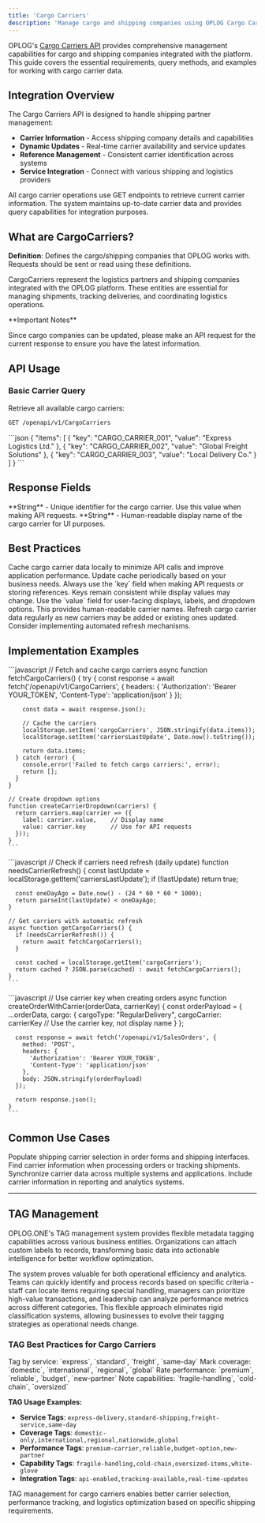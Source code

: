 ```yaml
---
title: 'Cargo Carriers'
description: 'Manage cargo and shipping companies using OPLOG Cargo Carriers API'
---
```


OPLOG's [Cargo Carriers API](../api-reference/cargo-carriers) provides comprehensive management capabilities for cargo and shipping companies integrated with the platform. This guide covers the essential requirements, query methods, and examples for working with cargo carrier data.

## Integration Overview

The Cargo Carriers API is designed to handle shipping partner management:
- **Carrier Information** - Access shipping company details and capabilities
- **Dynamic Updates** - Real-time carrier availability and service updates
- **Reference Management** - Consistent carrier identification across systems
- **Service Integration** - Connect with various shipping and logistics providers

<Info>
All cargo carrier operations use GET endpoints to retrieve current carrier information. The system maintains up-to-date carrier data and provides query capabilities for integration purposes.
</Info>

## What are CargoCarriers?

**Definition**: Defines the cargo/shipping companies that OPLOG works with. Requests should be sent or read using these definitions.

CargoCarriers represent the logistics partners and shipping companies integrated with the OPLOG platform. These entities are essential for managing shipments, tracking deliveries, and coordinating logistics operations.

<Warning>
**Important Notes**

Since cargo companies can be updated, please make an API request for the current response to ensure you have the latest information.
</Warning>

## API Usage

### Basic Carrier Query

Retrieve all available cargo carriers:

```bash
GET /openapi/v1/CargoCarriers
```

<Accordion title="CargoCarriers API Response">
```json
{
  "items": [
    {
      "key": "CARGO_CARRIER_001",
      "value": "Express Logistics Ltd."
    },
    {
      "key": "CARGO_CARRIER_002", 
      "value": "Global Freight Solutions"
    },
    {
      "key": "CARGO_CARRIER_003",
      "value": "Local Delivery Co."
    }
  ]
}
```
</Accordion>

## Response Fields

<CardGroup cols={2}>
  <Card title="key" icon="key">
    **String** - Unique identifier for the cargo carrier. Use this value when making API requests.
  </Card>
  <Card title="value" icon="tag">
    **String** - Human-readable display name of the cargo carrier for UI purposes.
  </Card>
</CardGroup>

## Best Practices

<CardGroup cols={2}>
  <Card title="Cache the Response" icon="database">
    Cache cargo carrier data locally to minimize API calls and improve application performance. Update cache periodically based on your business needs.
  </Card>
  <Card title="Use Key Values" icon="key">
    Always use the `key` field when making API requests or storing references. Keys remain consistent while display values may change.
  </Card>
  <Card title="Display Values" icon="eye">
    Use the `value` field for user-facing displays, labels, and dropdown options. This provides human-readable carrier names.
  </Card>
  <Card title="Regular Updates" icon="refresh">
    Refresh cargo carrier data regularly as new carriers may be added or existing ones updated. Consider implementing automated refresh mechanisms.
  </Card>
</CardGroup>

## Implementation Examples

<AccordionGroup>
  <Accordion icon="code" title="JavaScript Integration">
    ```javascript
    // Fetch and cache cargo carriers
    async function fetchCargoCarriers() {
      try {
        const response = await fetch('/openapi/v1/CargoCarriers', {
          headers: {
            'Authorization': 'Bearer YOUR_TOKEN',
            'Content-Type': 'application/json'
          }
        });
        
        const data = await response.json();
        
        // Cache the carriers
        localStorage.setItem('cargoCarriers', JSON.stringify(data.items));
        localStorage.setItem('carriersLastUpdate', Date.now().toString());
        
        return data.items;
      } catch (error) {
        console.error('Failed to fetch cargo carriers:', error);
        return [];
      }
    }
    
    // Create dropdown options
    function createCarrierDropdown(carriers) {
      return carriers.map(carrier => ({
        label: carrier.value,    // Display name
        value: carrier.key       // Use for API requests
      }));
    }
    ```
  </Accordion>
  
  <Accordion icon="code" title="Caching Strategy">
    ```javascript
    // Check if carriers need refresh (daily update)
    function needsCarrierRefresh() {
      const lastUpdate = localStorage.getItem('carriersLastUpdate');
      if (!lastUpdate) return true;
      
      const oneDayAgo = Date.now() - (24 * 60 * 60 * 1000);
      return parseInt(lastUpdate) < oneDayAgo;
    }
    
    // Get carriers with automatic refresh
    async function getCargoCarriers() {
      if (needsCarrierRefresh()) {
        return await fetchCargoCarriers();
      }
      
      const cached = localStorage.getItem('cargoCarriers');
      return cached ? JSON.parse(cached) : await fetchCargoCarriers();
    }
    ```
  </Accordion>
  
  <Accordion icon="shipping-fast" title="Order Integration">
    ```javascript
    // Use carrier key when creating orders
    async function createOrderWithCarrier(orderData, carrierKey) {
      const orderPayload = {
        ...orderData,
        cargo: {
          cargoType: "RegularDelivery",
          cargoCarrier: carrierKey  // Use the carrier key, not display name
        }
      };
      
      const response = await fetch('/openapi/v1/SalesOrders', {
        method: 'POST',
        headers: {
          'Authorization': 'Bearer YOUR_TOKEN',
          'Content-Type': 'application/json'
        },
        body: JSON.stringify(orderPayload)
      });
      
      return response.json();
    }
    ```
  </Accordion>
</AccordionGroup>

## Common Use Cases

<AccordionGroup>
  <Accordion icon="list" title="Dropdown Population">
    Populate shipping carrier selection in order forms and shipping interfaces.
  </Accordion>

  <Accordion icon="search" title="Carrier Lookup">
    Find carrier information when processing orders or tracking shipments.
  </Accordion>

  <Accordion icon="sync" title="System Integration">
    Synchronize carrier data across multiple systems and applications.
  </Accordion>

  <Accordion icon="chart-line" title="Analytics Integration">
    Include carrier information in reporting and analytics systems.
  </Accordion>
</AccordionGroup>

---

## TAG Management

OPLOG.ONE's TAG management system provides flexible metadata tagging capabilities across various business entities. Organizations can attach custom labels to records, transforming basic data into actionable intelligence for better workflow optimization.

The system proves valuable for both operational efficiency and analytics. Teams can quickly identify and process records based on specific criteria - staff can locate items requiring special handling, managers can prioritize high-value transactions, and leadership can analyze performance metrics across different categories. This flexible approach eliminates rigid classification systems, allowing businesses to evolve their tagging strategies as operational needs change.

### TAG Best Practices for Cargo Carriers

<CardGroup cols={2}>
  <Card title="Service Type" icon="truck">
    Tag by service: `express`, `standard`, `freight`, `same-day`
  </Card>
  <Card title="Coverage Area" icon="globe">
    Mark coverage: `domestic`, `international`, `regional`, `global`
  </Card>
  <Card title="Reliability" icon="shield-check">
    Rate performance: `premium`, `reliable`, `budget`, `new-partner`
  </Card>
  <Card title="Special Services" icon="star">
    Note capabilities: `fragile-handling`, `cold-chain`, `oversized`
  </Card>
</CardGroup>

**TAG Usage Examples:**
- **Service Tags**: `express-delivery,standard-shipping,freight-service,same-day`
- **Coverage Tags**: `domestic-only,international,regional,nationwide,global`
- **Performance Tags**: `premium-carrier,reliable,budget-option,new-partner`
- **Capability Tags**: `fragile-handling,cold-chain,oversized-items,white-glove`
- **Integration Tags**: `api-enabled,tracking-available,real-time-updates`

<Info>
TAG management for cargo carriers enables better carrier selection, performance tracking, and logistics optimization based on specific shipping requirements.
</Info>